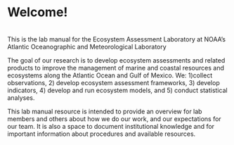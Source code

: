 # Welcome!


<br> This is the lab manual for the Ecosystem Assessment Laboratory at NOAA's Atlantic Oceanographic and Meteorological Laboratory\

The goal of our research is to develop ecosystem assessments and related products to improve the management of marine and coastal resources and ecosystems along the Atlantic Ocean and Gulf of Mexico. We: 1)collect observations, 2) develop ecosystem assessment frameworks, 3) develop indicators, 4) develop and run ecosystem models, and 5) conduct statistical analyses.

This lab manual resource is intended to provide an overview for lab members and others about how we do our work, and our expectations for our team. It is also a space to document institutional knowledge and for important information about procedures and available resources.

<br>

